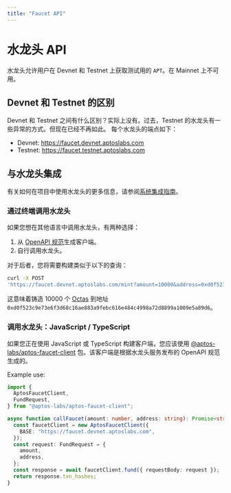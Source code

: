 ```yaml
---
title: "Faucet API"
---
```



# 水龙头 API

水龙头允许用户在 Devnet 和 Testnet 上获取测试用的 `APT`。在 Mainnet 上不可用。

## Devnet 和 Testnet 的区别

Devnet 和 Testnet 之间有什么区别？实际上没有。过去，Testnet 的水龙头有一些异常的方式。但现在已经不再如此。
每个水龙头的端点如下：

- Devnet: https://faucet.devnet.aptoslabs.com
- Testnet: https://faucet.testnet.aptoslabs.com

## 与水龙头集成

有关如何在项目中使用水龙头的更多信息，请参阅[系统集成指南](../guides/system-integrators-guide.mdx)。

### 通过终端调用水龙头

如果您想在其他语言中调用水龙头，有两种选择：

1. 从 [OpenAPI 规范](https://github.com/aptos-labs/aptos-core/blob/main/crates/aptos-faucet/doc/spec.yaml)生成客户端。
2. 自行调用水龙头。

对于后者，您将需要构建类似于以下的查询：

```bash filename="Terminal"
curl -X POST
'https://faucet.devnet.aptoslabs.com/mint?amount=10000&address=0xd0f523c9e73e6f3d68c16ae883a9febc616e484c4998a72d8899a1009e5a89d6'
```

这意味着铸造 10000 个 [Octas](../../network/glossary.mdx#Octa) 到地址 `0xd0f523c9e73e6f3d68c16ae883a9febc616e484c4998a72d8899a1009e5a89d6`。

### 调用水龙头：JavaScript / TypeScript

如果您正在使用 JavaScript 或 TypeScript 构建客户端，您应该使用 
[@aptos-labs/aptos-faucet-client](https://www.npmjs.com/package/@aptos-labs/aptos-faucet-client)
 包。该客户端是根据水龙头服务发布的 OpenAPI 规范生成的。

Example use:

```ts filename="index.ts"
import {
  AptosFaucetClient,
  FundRequest,
} from "@aptos-labs/aptos-faucet-client";

async function callFaucet(amount: number, address: string): Promise<string []> {
  const faucetClient = new AptosFaucetClient({
    BASE: "https://faucet.devnet.aptoslabs.com",
  });
  const request: FundRequest = {
    amount,
    address,
  };
  const response = await faucetClient.fund({ requestBody: request });
  return response.txn_hashes;
}
```

